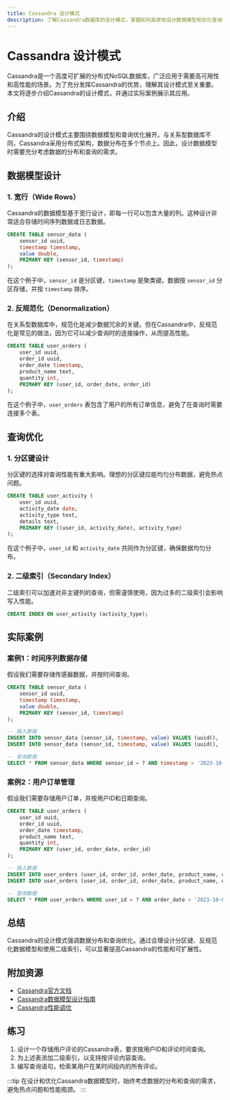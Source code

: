 ```yaml
---
title: Cassandra 设计模式
description: 了解Cassandra数据库的设计模式，掌握如何高效地设计数据模型和优化查询性能。
---
```


# Cassandra 设计模式

Cassandra是一个高度可扩展的分布式NoSQL数据库，广泛应用于需要高可用性和高性能的场景。为了充分发挥Cassandra的优势，理解其设计模式至关重要。本文将逐步介绍Cassandra的设计模式，并通过实际案例展示其应用。

## 介绍

Cassandra的设计模式主要围绕数据模型和查询优化展开。与关系型数据库不同，Cassandra采用分布式架构，数据分布在多个节点上。因此，设计数据模型时需要充分考虑数据的分布和查询的需求。

## 数据模型设计

### 1. 宽行（Wide Rows）

Cassandra的数据模型基于宽行设计，即每一行可以包含大量的列。这种设计非常适合存储时间序列数据或日志数据。

```sql
CREATE TABLE sensor_data (
    sensor_id uuid,
    timestamp timestamp,
    value double,
    PRIMARY KEY (sensor_id, timestamp)
);
```

在这个例子中，`sensor_id` 是分区键，`timestamp` 是聚类键。数据按 `sensor_id` 分区存储，并按 `timestamp` 排序。

### 2. 反规范化（Denormalization）

在关系型数据库中，规范化是减少数据冗余的关键。但在Cassandra中，反规范化是常见的做法，因为它可以减少查询时的连接操作，从而提高性能。

```sql
CREATE TABLE user_orders (
    user_id uuid,
    order_id uuid,
    order_date timestamp,
    product_name text,
    quantity int,
    PRIMARY KEY (user_id, order_date, order_id)
);
```

在这个例子中，`user_orders` 表包含了用户的所有订单信息，避免了在查询时需要连接多个表。

## 查询优化

### 1. 分区键设计

分区键的选择对查询性能有重大影响。理想的分区键应能均匀分布数据，避免热点问题。

```sql
CREATE TABLE user_activity (
    user_id uuid,
    activity_date date,
    activity_type text,
    details text,
    PRIMARY KEY ((user_id, activity_date), activity_type)
);
```

在这个例子中，`user_id` 和 `activity_date` 共同作为分区键，确保数据均匀分布。

### 2. 二级索引（Secondary Index）

二级索引可以加速对非主键列的查询，但需谨慎使用，因为过多的二级索引会影响写入性能。

```sql
CREATE INDEX ON user_activity (activity_type);
```

## 实际案例

### 案例1：时间序列数据存储

假设我们需要存储传感器数据，并按时间查询。

```sql
CREATE TABLE sensor_data (
    sensor_id uuid,
    timestamp timestamp,
    value double,
    PRIMARY KEY (sensor_id, timestamp)
);

-- 插入数据
INSERT INTO sensor_data (sensor_id, timestamp, value) VALUES (uuid(), '2023-10-01 12:00:00', 23.5);
INSERT INTO sensor_data (sensor_id, timestamp, value) VALUES (uuid(), '2023-10-01 12:01:00', 24.1);

-- 查询数据
SELECT * FROM sensor_data WHERE sensor_id = ? AND timestamp > '2023-10-01 12:00:00';
```

### 案例2：用户订单管理

假设我们需要存储用户订单，并按用户ID和日期查询。

```sql
CREATE TABLE user_orders (
    user_id uuid,
    order_id uuid,
    order_date timestamp,
    product_name text,
    quantity int,
    PRIMARY KEY (user_id, order_date, order_id)
);

-- 插入数据
INSERT INTO user_orders (user_id, order_id, order_date, product_name, quantity) VALUES (uuid(), uuid(), '2023-10-01 12:00:00', 'Laptop', 1);
INSERT INTO user_orders (user_id, order_id, order_date, product_name, quantity) VALUES (uuid(), uuid(), '2023-10-01 12:01:00', 'Mouse', 2);

-- 查询数据
SELECT * FROM user_orders WHERE user_id = ? AND order_date > '2023-10-01 12:00:00';
```

## 总结

Cassandra的设计模式强调数据分布和查询优化。通过合理设计分区键、反规范化数据模型和使用二级索引，可以显著提高Cassandra的性能和可扩展性。

## 附加资源

- [Cassandra官方文档](https://cassandra.apache.org/doc/latest/)
- [Cassandra数据模型设计指南](https://docs.datastax.com/en/dse/6.7/cql/cql/cql_using/useWhenDataModel.html)
- [Cassandra性能调优](https://docs.datastax.com/en/dse/6.7/dse-admin/datastax_enterprise/performance/index.html)

## 练习

1. 设计一个存储用户评论的Cassandra表，要求按用户ID和评论时间查询。
2. 为上述表添加二级索引，以支持按评论内容查询。
3. 编写查询语句，检索某用户在某时间段内的所有评论。

:::tip
在设计和优化Cassandra数据模型时，始终考虑数据的分布和查询的需求，避免热点问题和性能瓶颈。
:::